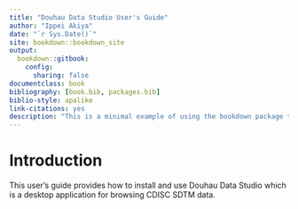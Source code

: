 ```yaml
--- 
title: "Douhau Data Studio User's Guide"
author: "Ippei Akiya"
date: "`r Sys.Date()`"
site: bookdown::bookdown_site
output: 
  bookdown::gitbook:
    config:
      sharing: false
documentclass: book
bibliography: [book.bib, packages.bib]
biblio-style: apalike
link-citations: yes
description: "This is a minimal example of using the bookdown package to write a book. The output format for this example is bookdown::gitbook."
---
```

# Introduction

This user's guide provides how to install and use Douhau Data Studio which is a desktop application for browsing CDISC SDTM data. 
